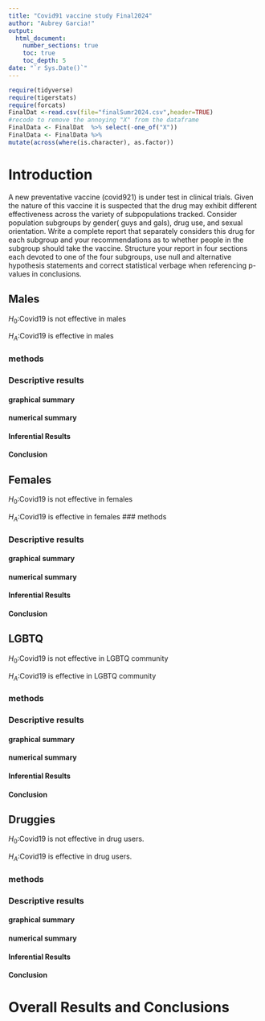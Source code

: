 ```yaml
---
title: "Covid91 vaccine study Final2024"
author: "Aubrey Garcia!"
output: 
  html_document:
    number_sections: true
    toc: true
    toc_depth: 5
date: "`r Sys.Date()`" 
---
```


```r
require(tidyverse)
require(tigerstats)
require(forcats)
FinalDat <-read.csv(file="finalSumr2024.csv",header=TRUE)
#recode to remove the annoying "X" from the dataframe
FinalData <- FinalDat  %>% select(-one_of("X"))
FinalData <- FinalData %>%
mutate(across(where(is.character), as.factor))
```

# Introduction

A new  preventative vaccine (covid921) is under test in clinical trials. Given the nature of this vaccine it is suspected that the drug may exhibit different effectiveness across the variety of subpopulations tracked. Consider population subgroups by gender( guys and gals), drug use, and sexual orientation. Write a complete report that separately considers this drug for each subgroup and your recommendations as to whether people in the subgroup should take the vaccine. Structure your report in four sections each devoted to one of the four subgroups, use null and alternative hypothesis statements and correct statistical verbage when referencing p-values in conclusions.

## Males

$H_0$:Covid19 is not effective in males

$H_A$:Covid19 is effective in males

### methods

### Descriptive results

#### graphical summary

#### numerical summary

#### Inferential Results

#### Conclusion



## Females

$H_0$:Covid19 is not effective in females

$H_A$:Covid19 is effective in females
### methods

### Descriptive results

#### graphical summary

#### numerical summary

#### Inferential Results

#### Conclusion


## LGBTQ

$H_0$:Covid19 is not effective in LGBTQ community

$H_A$:Covid19 is effective in LGBTQ community

### methods

### Descriptive results

#### graphical summary

#### numerical summary

#### Inferential Results

#### Conclusion


## Druggies

$H_0$:Covid19 is not effective in drug users.

$H_A$:Covid19 is effective in drug users.

### methods

### Descriptive results

#### graphical summary

#### numerical summary

#### Inferential Results

#### Conclusion


# Overall Results and Conclusions